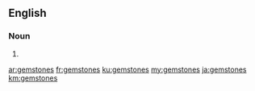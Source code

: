 ==English==

===Noun===
{{head|en|plural}}

# {{plural of|gemstone|lang=en|nocat=1}}

[[ar:gemstones]]
[[fr:gemstones]]
[[ku:gemstones]]
[[my:gemstones]]
[[ja:gemstones]]
[[km:gemstones]]
